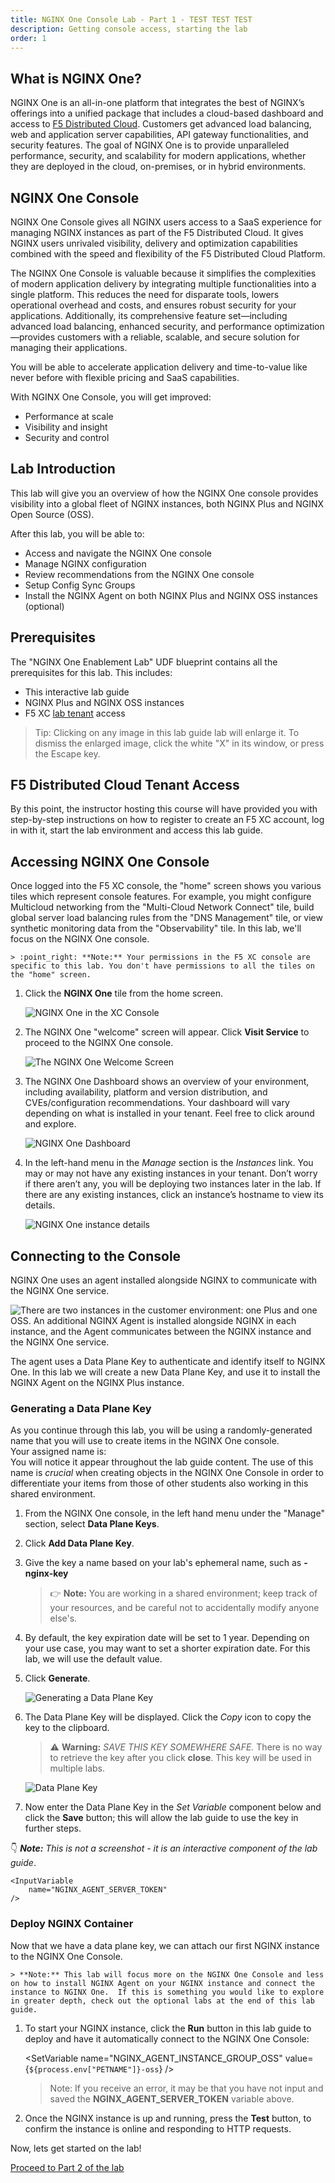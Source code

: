 ```yaml
---
title: NGINX One Console Lab - Part 1 - TEST TEST TEST
description: Getting console access, starting the lab
order: 1
---
```


## What is NGINX One?

NGINX One is an all-in-one platform that integrates the best of NGINX’s offerings into a unified package that includes a cloud-based dashboard and access to [F5 Distributed Cloud](https://www.f5.com/cloud). Customers get advanced load balancing, web and application server capabilities, API gateway functionalities, and security features. The goal of NGINX One is to provide unparalleled performance, security, and scalability for modern applications, whether they are deployed in the cloud, on-premises, or in hybrid environments.

## NGINX One Console

NGINX One Console gives all NGINX users access to a SaaS experience for managing NGINX instances as part of the F5 Distributed Cloud. It gives NGINX users unrivaled visibility, delivery and optimization capabilities combined with the speed and flexibility of the F5 Distributed Cloud Platform.

The NGINX One Console is valuable because it simplifies the complexities of modern application delivery by integrating multiple functionalities into a single platform. This reduces the need for disparate tools, lowers operational overhead and costs, and ensures robust security for your applications. Additionally, its comprehensive feature set—including advanced load balancing, enhanced security, and performance optimization—provides customers with a reliable, scalable, and secure solution for managing their applications.

You will be able to accelerate application delivery and time-to-value like never before with flexible pricing and SaaS capabilities.

With NGINX One Console, you will get improved:

- Performance at scale
- Visibility and insight
- Security and control

## Lab Introduction

This lab will give you an overview of how the NGINX One console provides visibility into a global fleet of NGINX instances, both NGINX Plus and NGINX Open Source (OSS).

After this lab, you will be able to:

- Access and navigate the NGINX One console
- Manage NGINX configuration
- Review recommendations from the NGINX One console
- Setup Config Sync Groups
- Install the NGINX Agent on both NGINX Plus and NGINX OSS instances (optional)

## Prerequisites

The "NGINX One Enablement Lab" UDF blueprint contains all the prerequisites for this lab. This includes:

- This interactive lab guide
- NGINX Plus and NGINX OSS instances
- F5 XC [lab tenant](https://f5-xc-lab-app.console.ves.volterra.io) access

> Tip: Clicking on any image in this lab guide lab will enlarge it. To dismiss the enlarged image, click the white "X" in its window, or press the Escape key.

## F5 Distributed Cloud Tenant Access

By this point, the instructor hosting this course will have provided you with step-by-step instructions on how to register to create an F5 XC account, log in with it, start the lab environment and access this lab guide.

## Accessing NGINX One Console

Once logged into the F5 XC console, the "home" screen shows you various tiles which represent console features. For example, you might configure Multicloud networking from the "Multi-Cloud Network Connect" tile, build global server load balancing rules from the "DNS Management" tile, or view synthetic monitoring data from the "Observability" tile. In this lab, we'll focus on the NGINX One console.

    > :point_right: **Note:** Your permissions in the F5 XC console are specific to this lab. You don't have permissions to all the tiles on the "home" screen.

1. Click the **NGINX One** tile from the home screen.

    ![NGINX One in the XC Console](media/part1-09.png)

1. The NGINX One "welcome" screen will appear. Click **Visit Service** to proceed to the NGINX One console.

    ![The NGINX One Welcome Screen](media/part1-10.png)

1. The NGINX One Dashboard shows an overview of your environment, including availability, platform and version distribution, and CVEs/configuration recommendations. Your dashboard will vary depending on what is installed in your tenant. Feel free to click around and explore.

    ![NGINX One Dashboard](media/part1-11.png)

1. In the left-hand menu in the *Manage* section is the *Instances* link. You may or may not have any existing instances in your tenant. Don’t worry if there aren’t any, you will be deploying two instances later in the lab. If there are any existing instances, click an instance’s hostname to view its details.

    ![NGINX One instance details](media/part1-12.png)

## Connecting to the Console

NGINX One uses an agent installed alongside NGINX to communicate with the NGINX One service.

![There are two instances in the customer environment: one Plus and one OSS. An additional NGINX Agent is installed alongside NGINX in each instance, and the Agent communicates between the NGINX instance and the NGINX One service.](media/part1-13.png)

The agent uses a Data Plane Key to authenticate and identify itself to NGINX One. In this lab we will create a new Data Plane Key, and use it to install the NGINX Agent on the NGINX Plus instance.

### Generating a Data Plane Key

As you continue through this lab, you will be using a randomly-generated name that you will use to create items in the NGINX One console.<br/>Your assigned name is: **<GetVariable name="petname" />**<br />
You will notice it appear throughout the lab guide content. The use of this name is *crucial* when creating objects in the NGINX One Console in order to differentiate your items from those of other students also working in this shared environment.

1. From the NGINX One console, in the left hand menu under the "Manage" section, select **Data Plane Keys**.

1. Click **Add Data Plane Key**.

1. Give the key a name based on your lab's ephemeral name, such as **<GetVariable name="petname" />-nginx-key**

    > :point_right: **Note:** You are working in a shared environment; keep track of your resources, and be careful not to accidentally modify anyone else's.

1. By default, the key expiration date will be set to 1 year.  Depending on your use case, you may want to set a shorter expiration date.  For this lab, we will use the default value.

1. Click **Generate**.

    ![Generating a Data Plane Key](media/part1-14.png)

1. The Data Plane Key will be displayed. Click the *Copy* icon to copy the key to the clipboard.

    > :warning: **Warning:** *SAVE THIS KEY SOMEWHERE SAFE.* There is no way to retrieve the key after you click **close**. This key will be used in multiple labs.

    ![Data Plane Key](media/part1-15.png)

1. Now enter the Data Plane Key in the *Set Variable* component below and click the **Save** button; this will allow the lab guide to use the key in further steps.

:point_down: ***Note:** This is not a screenshot - it is an interactive component of the lab guide*.<br />

    <InputVariable 
        name="NGINX_AGENT_SERVER_TOKEN"
    />

### Deploy NGINX Container

Now that we have a data plane key, we can attach our first NGINX instance to the NGINX One Console.

    > **Note:** This lab will focus more on the NGINX One Console and less on how to install NGINX Agent on your NGINX instance and connect the instance to NGINX One.  If this is something you would like to explore in greater depth, check out the optional labs at the end of this lab guide.

1. To start your NGINX instance, click the **Run** button in this lab guide to deploy and have it automatically connect to the NGINX One Console:

    <DockerContainer>
        <Docker  
            name="nginx-plus-1"
            desc="NGINX Plus R32 with Agent."
            image="private-registry.nginx.com/nginx-plus/agent:debian"
            env={[
                {name: "NGINX_AGENT_SERVER_GRPCPORT", value: "443"},
                {name: "NGINX_AGENT_SERVER_HOST", value: "agent.connect.nginx.com"},
                {name: "NGINX_AGENT_TLS_ENABLE", value: "true"},
                {name: "NGINX_AGENT_TLS_SKIP_VERIFY", value: "false"},
                {name: "NGINX_AGENT_SERVER_TOKEN", isVariable: true, isSecret: true},
            ]}
            attrs={[
                { name: "volume", value: `${process.env["CONTAINER_MOUNT_BASE_DIR"]}/ssl:/etc/nginx/ssl` }
            ]}
        />
    </DockerContainer>

    <SetVariable
        name="nginx-plus-1"
        isComponent="true"
    />
    <SetVariable
        name="nginx-plus-2"
        isComponent="true"
    />
    <SetVariable
        name="nginx-plus-3"
        isComponent="true"
    />
    <SetVariable
        name="nginx-oss-1"
        isComponent="true"
    />
    <SetVariable
        name="nginx-oss-2"
        isComponent="true"
    />
    <SetVariable
        name="NGINX_AGENT_INSTANCE_GROUP_OSS"
        value={`${process.env["PETNAME"]}-oss`}
    />

    > Note: If you receive an error, it may be that you have not input and saved the **NGINX_AGENT_SERVER_TOKEN** variable above.

1. Once the NGINX instance is up and running, press the **Test** button, to confirm the instance is online and responding to HTTP requests.

Now, lets get started on the lab!

[Proceed to Part 2 of the lab](./nginx-one-2.mdx)
